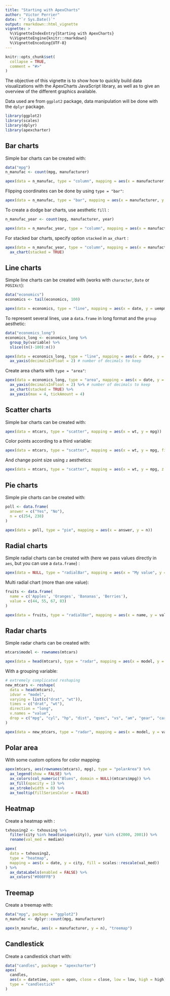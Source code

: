 ```yaml
---
title: "Starting with ApexCharts"
author: "Victor Perrier"
date: "`r Sys.Date()`"
output: rmarkdown::html_vignette
vignette: >
  %\VignetteIndexEntry{Starting with ApexCharts}
  %\VignetteEngine{knitr::rmarkdown}
  %\VignetteEncoding{UTF-8}
---
```


```r
knitr::opts_chunk$set(
  collapse = TRUE,
  comment = "#>"
)
```

The objective of this vignette is to show how to quickly build data visualizations with the ApexCharts JavaScript library, as well as to give an overview of the different graphics available.

Data used are from `ggplot2` package, data manipulation will be done with the `dplyr` package.


```r
library(ggplot2)
library(scales)
library(dplyr)
library(apexcharter)
```


## Bar charts

Simple bar charts can be created with:

```r
data("mpg")
n_manufac <- count(mpg, manufacturer)

apex(data = n_manufac, type = "column", mapping = aes(x = manufacturer, y = n))
```

Flipping coordinates can be done by using `type = "bar"`:

```r
apex(data = n_manufac, type = "bar", mapping = aes(x = manufacturer, y = n))
```


To create a dodge bar charts, use aesthetic `fill` :

```r
n_manufac_year <- count(mpg, manufacturer, year)

apex(data = n_manufac_year, type = "column", mapping = aes(x = manufacturer, y = n, fill = year))
```

For stacked bar charts, specify option `stacked` in `ax_chart` :

```r
apex(data = n_manufac_year, type = "column", mapping = aes(x = manufacturer, y = n, fill = year)) %>% 
  ax_chart(stacked = TRUE)
```



## Line charts

Simple line charts can be created with (works with `character`, `Date` or `POSIXct`):

```r
data("economics")
economics <- tail(economics, 100)

apex(data = economics, type = "line", mapping = aes(x = date, y = uempmed))
```


To represent several lines, use a `data.frame` in long format and the `group` aesthetic:

```r
data("economics_long")
economics_long <- economics_long %>% 
  group_by(variable) %>% 
  slice((n()-100):n())

apex(data = economics_long, type = "line", mapping = aes(x = date, y = value01, group = variable)) %>% 
  ax_yaxis(decimalsInFloat = 2) # number of decimals to keep
```


Create area charts with `type = "area"`:

```r
apex(data = economics_long, type = "area", mapping = aes(x = date, y = value01, fill = variable)) %>% 
  ax_yaxis(decimalsInFloat = 2) %>% # number of decimals to keep
  ax_chart(stacked = TRUE) %>%
  ax_yaxis(max = 4, tickAmount = 4)
```





## Scatter charts

Simple bar charts can be created with:

```r
apex(data = mtcars, type = "scatter", mapping = aes(x = wt, y = mpg))
```

Color points according to a third variable:

```r
apex(data = mtcars, type = "scatter", mapping = aes(x = wt, y = mpg, fill = cyl))
```

And change point size using `z` aesthetics:

```r
apex(data = mtcars, type = "scatter", mapping = aes(x = wt, y = mpg, z = scales::rescale(qsec)))
```




## Pie charts

Simple pie charts can be created with:

```r
poll <- data.frame(
  answer = c("Yes", "No"),
  n = c(254, 238)
)

apex(data = poll, type = "pie", mapping = aes(x = answer, y = n))
```



## Radial charts

Simple radial charts can be created with (here we pass values directly in `aes`, but you can use a `data.frame`) :

```r
apex(data = NULL, type = "radialBar", mapping = aes(x = "My value", y = 65))
```


Multi radial chart (more than one value):

```r
fruits <- data.frame(
  name = c('Apples', 'Oranges', 'Bananas', 'Berries'),
  value = c(44, 55, 67, 83)
)

apex(data = fruits, type = "radialBar", mapping = aes(x = name, y = value))

```



## Radar charts

Simple radar charts can be created with:

```r
mtcars$model <- rownames(mtcars)

apex(data = head(mtcars), type = "radar", mapping = aes(x = model, y = qsec))
```

With a grouping variable:

```r
# extremely complicated reshaping
new_mtcars <- reshape(
  data = head(mtcars), 
  idvar = "model", 
  varying = list(c("drat", "wt")),
  times = c("drat", "wt"),
  direction = "long",
  v.names = "value",
  drop = c("mpg", "cyl", "hp", "dist", "qsec", "vs", "am", "gear", "carb")
)

apex(data = new_mtcars, type = "radar", mapping = aes(x = model, y = value, group = time))
```


## Polar area

With some custom options for color mapping:

```r
apex(mtcars, aes(rownames(mtcars), mpg), type = "polarArea") %>% 
  ax_legend(show = FALSE) %>% 
  ax_colors(col_numeric("Blues", domain = NULL)(mtcars$mpg)) %>% 
  ax_fill(opacity = 1) %>% 
  ax_stroke(width = 0) %>% 
  ax_tooltip(fillSeriesColor = FALSE)
```


## Heatmap

Create a heatmap with : 

```r
txhousing2 <- txhousing %>% 
  filter(city %in% head(unique(city)), year %in% c(2000, 2001)) %>% 
  rename(val_med = median)

apex(
  data = txhousing2,
  type = "heatmap", 
  mapping = aes(x = date, y = city, fill = scales::rescale(val_med))
) %>% 
  ax_dataLabels(enabled = FALSE) %>% 
  ax_colors("#008FFB")
```


## Treemap

Create a treemap with:

```r
data("mpg", package = "ggplot2")
n_manufac <- dplyr::count(mpg, manufacturer)

apex(n_manufac, aes(x = manufacturer, y = n), "treemap")
```


## Candlestick

Create a candlestick chart with:

```r
data("candles", package = "apexcharter")
apex(
  candles, 
  aes(x = datetime, open = open, close = close, low = low, high = high),
  type = "candlestick"
)
```




